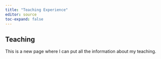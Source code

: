 ```yaml
---
title: "Teaching Experience"
editor: source
toc-expand: false
---
```


## Teaching

This is a new page where I can put all the information about my teaching.